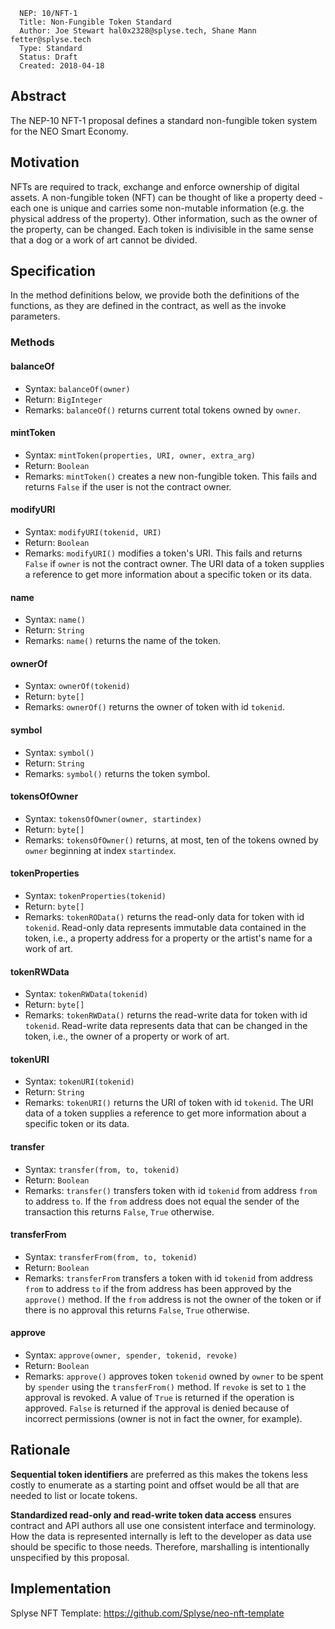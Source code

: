<pre>
  NEP: 10/NFT-1
  Title: Non-Fungible Token Standard
  Author: Joe Stewart hal0x2328@splyse.tech, Shane Mann fetter@splyse.tech
  Type: Standard
  Status: Draft
  Created: 2018-04-18
</pre>

==Abstract==

The NEP-10 NFT-1 proposal defines a standard non-fungible token system for the NEO Smart Economy.

==Motivation==

NFTs are required to track, exchange and enforce ownership of digital assets. A non-fungible token (NFT) can be thought of like a property deed - each one is unique and carries some non-mutable information (e.g. the physical address of the property). Other information, such as the owner of the property, can be changed. Each token is indivisible in the same sense that a dog or a work of art cannot be divided.

==Specification==

In the method definitions below, we provide both the definitions of the functions, as they are defined in the contract, as well as the invoke parameters.

===Methods===

====balanceOf====
* Syntax: <code>balanceOf(owner)</code>
* Return: <code>BigInteger</code>
* Remarks: <code>balanceOf()</code> returns current total tokens owned by <code>owner</code>.

====mintToken====
* Syntax: <code>mintToken(properties, URI, owner, extra_arg)</code>
* Return: <code>Boolean</code>
* Remarks: <code>mintToken()</code> creates a new non-fungible token. This fails and returns <code>False</code> if the user is not the contract owner.

====modifyURI====
* Syntax: <code>modifyURI(tokenid, URI)</code>
* Return: <code>Boolean</code>
* Remarks: <code>modifyURI()</code> modifies a token's URI. This fails and returns <code>False</code> if <code>owner</code> is not the contract owner. The URI data of a token supplies a reference to get more information about a specific token or its data.

====name====
* Syntax: <code>name()</code>
* Return: <code>String</code>
* Remarks: <code>name()</code> returns the name of the token.

====ownerOf====
* Syntax: <code>ownerOf(tokenid)</code>
* Return: <code>byte[]</code>
* Remarks: <code>ownerOf()</code> returns the owner of token with id <code>tokenid</code>.

====symbol====
* Syntax: <code>symbol()</code>
* Return: <code>String</code>
* Remarks: <code>symbol()</code> returns the token symbol.

====tokensOfOwner====
* Syntax: <code>tokensOfOwner(owner, startindex)</code>
* Return: <code>byte[]</code>
* Remarks: <code>tokensOfOwner()</code> returns, at most, ten of the tokens owned by <code>owner</code> beginning at index <code>startindex</code>.

====tokenProperties====
* Syntax: <code>tokenProperties(tokenid)</code>
* Return: <code>byte[]</code>
* Remarks: <code>tokenROData()</code> returns the read-only data for token with id <code>tokenid</code>. Read-only data represents immutable data contained in the token, i.e., a property address for a property or the artist's name for a work of art.

====tokenRWData====
* Syntax: <code>tokenRWData(tokenid)</code>
* Return: <code>byte[]</code>
* Remarks: <code>tokenRWData()</code> returns the read-write data for token with id <code>tokenid</code>. Read-write data represents data that can be changed in the token, i.e., the owner of a property or work of art.

====tokenURI====
* Syntax: <code>tokenURI(tokenid)</code>
* Return: <code>String</code>
* Remarks: <code>tokenURI()</code> returns the URI of token with id <code>tokenid</code>. The URI data of a token supplies a reference to get more information about a specific token or its data.

====transfer====
* Syntax: <code>transfer(from, to, tokenid)</code>
* Return: <code>Boolean</code>
* Remarks: <code>transfer()</code> transfers token with id <code>tokenid</code> from address <code>from</code> to address <code>to</code>. If the <code>from</code> address does not equal the sender of the transaction this returns <code>False</code>, <code>True</code> otherwise.

====transferFrom====
* Syntax: <code>transferFrom(from, to, tokenid)</code>
* Return: <code>Boolean</code>
* Remarks: <code>transferFrom</code> transfers a token with id <code>tokenid</code> from address <code>from</code> to address <code>to</code> if the from address has been approved by the <code>approve()</code> method. If the <code>from</code> address is not the owner of the token or if there is no approval this returns <code>False</code>, <code>True</code> otherwise.

====approve====

* Syntax: <code>approve(owner, spender, tokenid, revoke)</code>
* Return: <code>Boolean</code>
* Remarks: <code>approve()</code> approves token <code>tokenid</code> owned by <code>owner</code> to be spent by <code>spender</code> using the <code>transferFrom()</code> method. If <code>revoke</code> is set to <code>1</code> the approval is revoked. A value of <code>True</code> is returned if the operation is approved. <code>False</code> is returned if the approval is denied because of incorrect permissions (owner is not in fact the owner, for example).

==Rationale==

'''Sequential token identifiers''' are preferred as this makes the tokens less costly to enumerate as a starting point and offset would be all that are needed to list or locate tokens.

'''Standardized read-only and read-write token data access''' ensures contract and API authors all use one consistent interface and terminology. How the data is represented internally is left to the developer as data use should be specific to those needs. Therefore, marshalling is intentionally unspecified by this proposal.

==Implementation==

Splyse NFT Template: https://github.com/Splyse/neo-nft-template
